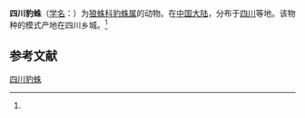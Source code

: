 {{Speciesbox
| name = 四川豹蛛
| status = 
| status_system = 
| image = 
| genus = Pardosa
| species = sichuanensis
| authority = (Yu et Song, 1991)<ref name='id13896'>{{cite web| url =http://www.bioinfo.cn/db05/BjdwSpecies.php?action=view&id=13896| title =四川豹蛛| work =《中国动物物种编目数据库》| publisher =中国科学院微生物研究所| author =中国科学院动物研究所| accessdate =2009-04-28| deadurl =yes| archiveurl =https://web.archive.org/web/20160305050003/http://www.bioinfo.cn/db05/BjdwSpecies.php?action=view&id=13896| archivedate =2016-03-05}}</ref>
}}

'''四川豹蛛'''（[[学名|学名]]：{{lang|la|''Pardosa sichuanensis''}}）为[[狼蛛科|狼蛛科]][[豹蛛属|豹蛛属]]的动物。在[[中国大陆|中国大陆]]，分布于[[四川|四川]]等地。该物种的模式产地在四川乡城。<ref name='id13896'/>

== 参考文献 ==
{{reflist}}

{{Wikispecies|Pardosa sichuanensis}}
{{Taxonbar|from=Q1933844}}

[[Category:豹蛛属|四川豹蛛]]


{{蜘蛛小作品}}